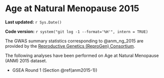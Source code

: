 # Age at Natural Menopause 2015

**Last updated:** `r Sys.Date()`

**Code version:** `r system("git log -1 --format='%H'", intern = TRUE)`

The GWAS summary statistics corresponding to @anm_ng_2015 are provided by the [Reproductive Genetics (ReproGen) Consortium](http://www.reprogen.org/data_download.html).

The following analyses have been performed on Age at Natural Menopause (ANM) 2015 dataset.

- GSEA Round 1 (Section \@ref(anm2015-1))
